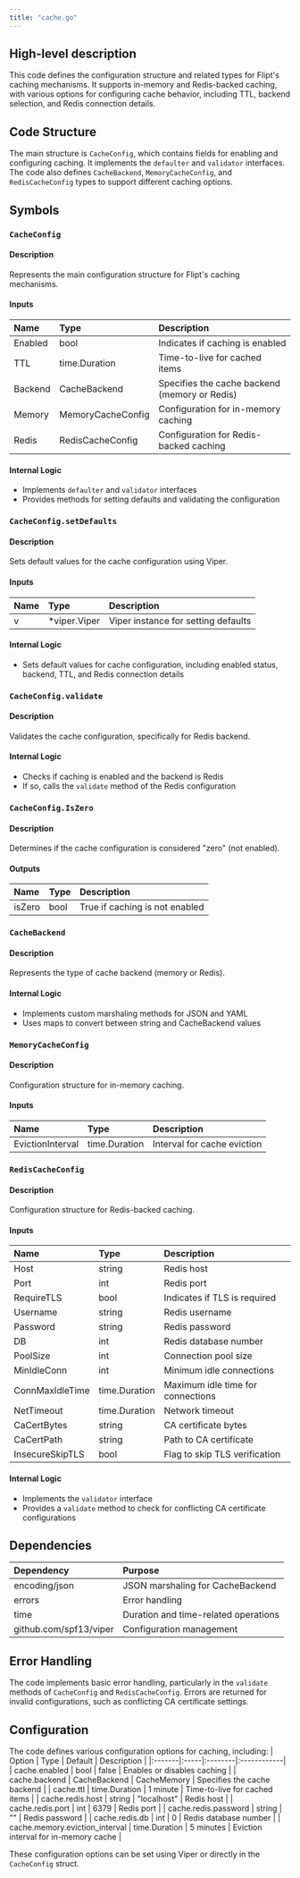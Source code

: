 ```yaml
---
title: "cache.go"
---
```


## High-level description
This code defines the configuration structure and related types for Flipt's caching mechanisms. It supports in-memory and Redis-backed caching, with various options for configuring cache behavior, including TTL, backend selection, and Redis connection details.

## Code Structure
The main structure is `CacheConfig`, which contains fields for enabling and configuring caching. It implements the `defaulter` and `validator` interfaces. The code also defines `CacheBackend`, `MemoryCacheConfig`, and `RedisCacheConfig` types to support different caching options.

## Symbols

### `CacheConfig`
#### Description
Represents the main configuration structure for Flipt's caching mechanisms.

#### Inputs
| Name | Type | Description |
|:-----|:-----|:------------|
| Enabled | bool | Indicates if caching is enabled |
| TTL | time.Duration | Time-to-live for cached items |
| Backend | CacheBackend | Specifies the cache backend (memory or Redis) |
| Memory | MemoryCacheConfig | Configuration for in-memory caching |
| Redis | RedisCacheConfig | Configuration for Redis-backed caching |

#### Internal Logic
- Implements `defaulter` and `validator` interfaces
- Provides methods for setting defaults and validating the configuration

### `CacheConfig.setDefaults`
#### Description
Sets default values for the cache configuration using Viper.

#### Inputs
| Name | Type | Description |
|:-----|:-----|:------------|
| v | *viper.Viper | Viper instance for setting defaults |

#### Internal Logic
- Sets default values for cache configuration, including enabled status, backend, TTL, and Redis connection details

### `CacheConfig.validate`
#### Description
Validates the cache configuration, specifically for Redis backend.

#### Internal Logic
- Checks if caching is enabled and the backend is Redis
- If so, calls the `validate` method of the Redis configuration

### `CacheConfig.IsZero`
#### Description
Determines if the cache configuration is considered "zero" (not enabled).

#### Outputs
| Name | Type | Description |
|:-----|:-----|:------------|
| isZero | bool | True if caching is not enabled |

### `CacheBackend`
#### Description
Represents the type of cache backend (memory or Redis).

#### Internal Logic
- Implements custom marshaling methods for JSON and YAML
- Uses maps to convert between string and CacheBackend values

### `MemoryCacheConfig`
#### Description
Configuration structure for in-memory caching.

#### Inputs
| Name | Type | Description |
|:-----|:-----|:------------|
| EvictionInterval | time.Duration | Interval for cache eviction |

### `RedisCacheConfig`
#### Description
Configuration structure for Redis-backed caching.

#### Inputs
| Name | Type | Description |
|:-----|:-----|:------------|
| Host | string | Redis host |
| Port | int | Redis port |
| RequireTLS | bool | Indicates if TLS is required |
| Username | string | Redis username |
| Password | string | Redis password |
| DB | int | Redis database number |
| PoolSize | int | Connection pool size |
| MinIdleConn | int | Minimum idle connections |
| ConnMaxIdleTime | time.Duration | Maximum idle time for connections |
| NetTimeout | time.Duration | Network timeout |
| CaCertBytes | string | CA certificate bytes |
| CaCertPath | string | Path to CA certificate |
| InsecureSkipTLS | bool | Flag to skip TLS verification |

#### Internal Logic
- Implements the `validator` interface
- Provides a `validate` method to check for conflicting CA certificate configurations

## Dependencies
| Dependency | Purpose |
|:-----------|:--------|
| encoding/json | JSON marshaling for CacheBackend |
| errors | Error handling |
| time | Duration and time-related operations |
| github.com/spf13/viper | Configuration management |

## Error Handling
The code implements basic error handling, particularly in the `validate` methods of `CacheConfig` and `RedisCacheConfig`. Errors are returned for invalid configurations, such as conflicting CA certificate settings.

## Configuration
The code defines various configuration options for caching, including:
| Option | Type | Default | Description |
|:-------|:-----|:--------|:------------|
| cache.enabled | bool | false | Enables or disables caching |
| cache.backend | CacheBackend | CacheMemory | Specifies the cache backend |
| cache.ttl | time.Duration | 1 minute | Time-to-live for cached items |
| cache.redis.host | string | "localhost" | Redis host |
| cache.redis.port | int | 6379 | Redis port |
| cache.redis.password | string | "" | Redis password |
| cache.redis.db | int | 0 | Redis database number |
| cache.memory.eviction_interval | time.Duration | 5 minutes | Eviction interval for in-memory cache |

These configuration options can be set using Viper or directly in the `CacheConfig` struct.